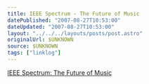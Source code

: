 ```yaml
---
title: IEEE Spectrum - The Future of Music
datePublished: "2007-08-27T10:53:00"
dateUpdated: "2007-08-27T10:53:00"
layout: "../../../layouts/posts/post.astro"
originalUrl: $UNKNOWN
source: $UNKNOWN
tags: ["linklog"]
---
```


[IEEE Spectrum: The Future of Music](https://spectrum.ieee.org/computing/software/the-future-of-music)
